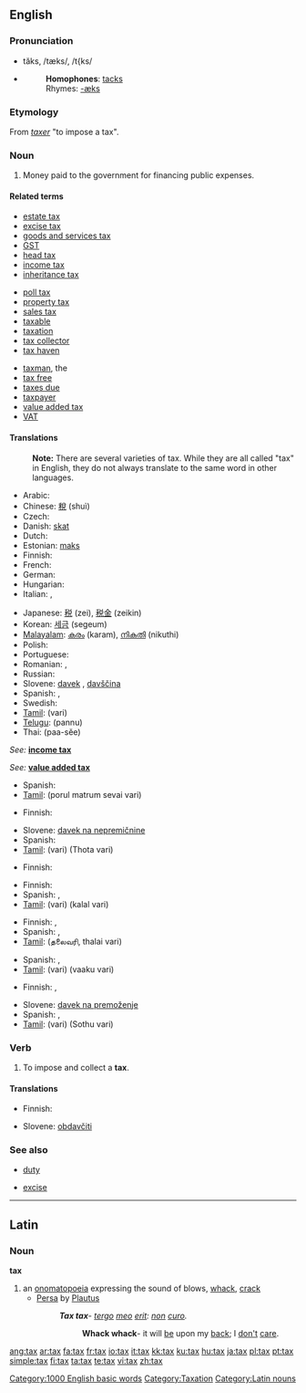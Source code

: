 {{wikipedia}}
==English==

===Pronunciation===
*tăks, /tæks/, /t{ks/
*{{audio|en-us-tax.ogg|Audio (US)}}
*:'''Homophones''': [[tacks]]
*:Rhymes: [[Rhymes:English:-æks|-æks]]

===Etymology===
From {{OF.}} ''[[taxer]]'' "to impose a tax".

===Noun===
{{en-noun|es|-}}

# Money paid to the government for financing public expenses.

====Related terms====
{{top3}}
*[[estate tax]]
*[[excise tax]]
*[[goods and services tax]]
*[[GST]]
*[[head tax]]
*[[income tax]]
*[[inheritance tax]]
{{mid3}}
*[[poll tax]]
*[[property tax]]
*[[sales tax]]
*[[taxable]]
*[[taxation]]
*[[tax collector]]
*[[tax haven]]
{{mid3}}
*[[taxman]], the
*[[tax free]]
*[[taxes due]]
*[[taxpayer]]
*[[value added tax]]
*[[VAT]]
{{bottom}}

====Translations====

:'''Note:''' There are several varieties of tax. While they are all called "tax" in English, they do not always translate to the same word in other languages.

{{trans-top|tax}}
* Arabic: {{ARchar|[[ضريبة]]}} {{unicode|(ɖarí:ba)}} {{f}}
* Chinese: [[稅]] (shuì)
* Czech: {{t-|cs|daň|f}}
* Danish: [[skat]]
* Dutch: {{t+|nl|belasting}}
* Estonian: [[maks]]
* Finnish: {{t+|fi|vero}}
* French: {{t-|fr|impôt|m}}
* German: {{t+|de|Steuer|f}}
* Hungarian: {{t+|hu|adó}}
* Italian: {{t+|it|tassa|f}}, {{t+|it|imposta|f}}
{{trans-mid}}
* Japanese: [[税]] (zei), [[税金]] (zeikin)
* Korean: [[세금]] (segeum)
* [[Malayalam]]: [[കരം]] (karam), [[നികുതി]] (nikuthi)
* Polish: {{t|pl|podatek|m}}
* Portuguese: {{t+|pt|imposto|m}}
* Romanian: {{t-|ro|taxă|f}}, {{t-|ro|impozit|n}}
* Russian: {{t-|ru|налог|m|tr=nalóg|sc=Cyrl}}
* Slovene: [[davek]] {{m}}, [[davščina]] {{f}}
* Spanish: {{t+|es|impuesto|m}}, {{t-|es|tasa|f}}
* Swedish: {{t-|sv|skatt}}
* [[Tamil]]: {{t|ta|வரி|xs=Tamil}} (vari)
* [[Telugu]]: {{t|te|పన్ను}} (pannu)
* Thai: {{THchar|[[ภาษี]]}} (paa-sĕe)
{{trans-bottom}}

{{trans-top|income tax}}
''See: '' '''[[income tax]]'''
{{trans-bottom}}

{{trans-top|VAT, value added tax}}
''See: '' '''[[value added tax]]'''
{{trans-bottom}}

{{trans-top|goods and services tax}}
* Spanish: {{t-|es|impuesto a bienes y servicios}}
* [[Tamil]]: {{t-|ta|vari|xs=Tamil}} (porul matrum sevai vari)
{{trans-bottom}}

{{trans-top|estate tax}}
* Finnish: {{t-|fi|perintövero}}
{{trans-mid}}
* Slovene: [[davek na nepremičnine]] {{m}}
* Spanish: {{t-|es|impuesto sucesorio}}
*[[Tamil]]: {{t|ta|வரி|xs=Tamil}} (vari) (Thota vari)
{{trans-bottom}}

{{trans-top|inheritance tax}}
* Finnish: {{t-|fi|perintövero}}
{{trans-bottom}}

{{trans-top|excise tax}}
* Finnish: {{t-|fi|valmistevero}}
* Spanish: {{t-|es|impuesto indirecto}}, {{t-|es|impuesto al consumo}}
* [[Tamil]]: {{t|ta|வரி|xs=Tamil}} (vari) (kalal vari)
{{trans-bottom}}

{{trans-top|head tax}}
* Finnish: {{t-|fi|henkiraha}}, {{t-|fi|henkivero}}
* Spanish: {{t-|es|impuesto por cabeza}}, {{t-|es|capitación}}
* [[Tamil]]: {{t|ta|ajith|xs=Tamil}} (தலைவரி, thalai vari)
{{trans-bottom}}

{{trans-top|poll tax}}
* Spanish: {{t-|es|impuesto de capitación}}, {{t-|es|impuesto electoral}}
* [[Tamil]]: {{t|ta|வரி|xs=Tamil}} (vari) (vaaku vari)
{{trans-bottom}}

{{trans-top|property tax}}
* Finnish: {{t|fi|kiinteistövero}}, {{t-|fi|varallisuusvero}}
{{trans-mid}}
* Slovene: [[davek na premoženje]] {{m}}
* Spanish: {{t-|es|impuesto real}}, {{t-|es|impuesto sobre bienes}}
* [[Tamil]]: {{t|ta|வரி|xs=Tamil}} (vari) (Sothu vari)
{{trans-bottom}}

===Verb===
{{en-verb|tax|es}}

# To impose and collect a '''tax'''.

====Translations====
{{trans-top|to impose and collect a tax}}
* Finnish: {{t-|fi|verottaa}}
{{trans-mid}}
* Slovene: [[obdavčiti]]
{{trans-bottom}}

===See also===
{{top2}}
*[[duty]]
{{mid2}}
*[[excise]]
{{bottom}}

[[Category:1000 English basic words]]
[[Category:Taxation]]

----

==Latin==
===Noun===
'''tax''' 
# an [[onomatopoeia]] expressing the sound of blows, [[whack]], [[crack]]
#* [[w:Persa (play)|Persa]] by [[w:Plautus|Plautus]]
#*: '''''Tax tax'''- [[tergum|tergo]] [[meus#Latin|meo]] [[sum#Latin|erit]]: [[non#Latin|non]] [[curo]].''
#*:: '''Whack whack'''- it will [[be]] upon my [[back]]; I [[don't]] [[care]].

[[Category:Latin nouns]]

[[ang:tax]]
[[ar:tax]]
[[fa:tax]]
[[fr:tax]]
[[io:tax]]
[[it:tax]]
[[kk:tax]]
[[ku:tax]]
[[hu:tax]]
[[ja:tax]]
[[pl:tax]]
[[pt:tax]]
[[simple:tax]]
[[fi:tax]]
[[ta:tax]]
[[te:tax]]
[[vi:tax]]
[[zh:tax]]